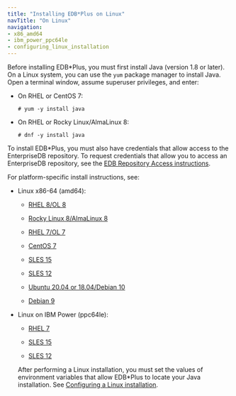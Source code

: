 ```yaml
---
title: "Installing EDB*Plus on Linux"
navTitle: "On Linux"
navigation:
- x86_amd64
- ibm_power_ppc64le
- configuring_linux_installation
---
```


Before installing EDB\*Plus, you must first install Java (version 1.8 or later). On a Linux system, you can use the `yum` package manager to install Java. Open a terminal window, assume superuser privileges, and enter:

-   On RHEL or CentOS 7:

    ```text
    # yum -y install java
    ```

-   On RHEL or Rocky Linux/AlmaLinux 8:

    ```text
    # dnf -y install java
    ```

To install EDB\*Plus, you must also have credentials that allow access to the EnterpriseDB repository. To request credentials that allow you to access an EnterpriseDB repository, see the [EDB Repository Access instructions](https://www.enterprisedb.com/repository-access-request).

For platform-specific install instructions, see:

- Linux x86-64 (amd64):
  - [RHEL 8/OL 8](x86_amd64/01_edbplus_rhel8_x86)

  - [Rocky Linux 8/AlmaLinux 8](x86_amd64/02_edbplus_other_linux8_x86)
  - [RHEL 7/OL 7](x86_amd64/03__rhel7_x86)
  - [CentOS 7](x86_amd64/04_edbplus_centos7_x86)
  - [SLES 15](x86_amd64/05_edbplus_sles15_x86)
  - [SLES 12](x86_amd64/06_edbplus_sles12_x86)
  - [Ubuntu 20.04 or 18.04/Debian 10](x86_amd64/07_edbplus_ubuntu18_20_deb10_x86)
  - [Debian 9](x86_amd64/08_edbplus_deb9_x86)

- Linux on IBM Power (ppc64le):
  - [RHEL 7](ibm_power_ppc64le/10_edbplus_rhel7_ppcle)

  - [SLES 15](ibm_power_ppc64le/11_edbplus_sles15_ppcle)
  - [SLES 12](ibm_power_ppc64le/12_edbplus_sles12_ppcle)

  After performing a Linux installation, you must set the values of environment variables that allow EDB\*Plus to locate your Java installation. See [Configuring a Linux installation](configuring_linux_installation.mdx).

